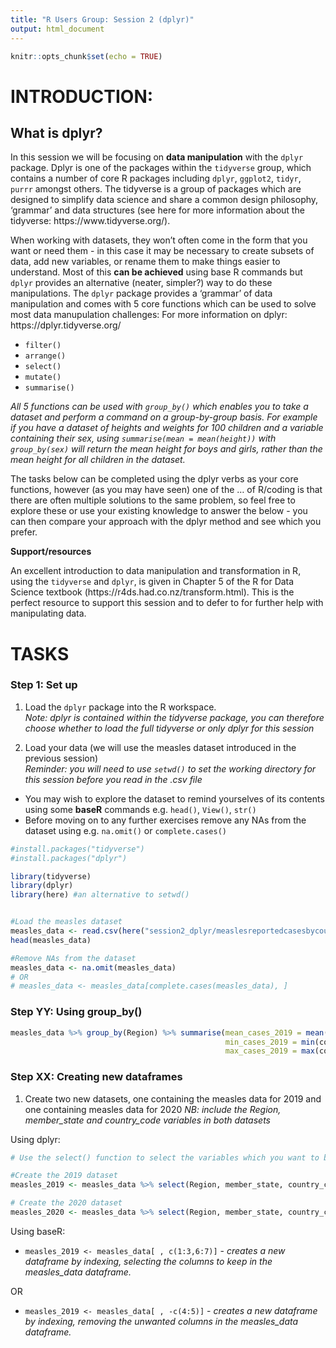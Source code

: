 ```yaml
---
title: "R Users Group: Session 2 (dplyr)"
output: html_document
---
```


```r
knitr::opts_chunk$set(echo = TRUE)
```


# INTRODUCTION: 

## What is dplyr?

In this session we will be focusing on **data manipulation** with the `dplyr` package. Dplyr is one of the packages within the `tidyverse` group, which contains a number of core R packages including `dplyr`, `ggplot2`, `tidyr`, `purrr` amongst others. The tidyverse is a group of packages which are designed to simplify data science and share a common design philosophy, 'grammar' and data structures (see here for more information about the tidyverse: https://www.tidyverse.org/).

When working with datasets, they won't often come in the form that you want or need them - in this case it may be necessary to create subsets of data, add new variables, or rename them to make things easier to understand. Most of this **can be achieved** using base R commands but `dplyr` provides an alternative (neater, simpler?) way to do these manipulations. The `dplyr` package provides a 'grammar' of data manipulation and comes with 5 core functions which can be used to solve most data manupulation challenges: 
For more information on dplyr: https://dplyr.tidyverse.org/

- `filter()`
- `arrange()`
- `select()`
- `mutate()`
- `summarise()`

*All 5 functions can be used with `group_by()` which enables you to take a dataset and perform a command on a group-by-group basis. For example if you have a dataset of heights and weights for 100 children and a variable containing their sex, using `summarise(mean = mean(height))` with `group_by(sex)` will return the mean height for boys and girls, rather than the mean height for all children in the dataset. *

The tasks below can be completed using the dplyr verbs as your core functions, however (as you may have seen) one of the ... of R/coding is that there are often multiple solutions to the same  problem, so feel free to explore these or use your existing knowledge to answer the below - you can then compare your approach with the dplyr method and see which you prefer. 

**Support/resources**

An excellent introduction to data manipulation and transformation in R, using the `tidyverse` and `dplyr`, is given in Chapter 5 of the R for Data Science textbook (https://r4ds.had.co.nz/transform.html). This is the perfect resource to support this session and to defer to for further help with manipulating data.  



# TASKS 

### Step 1: Set up

1. Load the `dplyr` package into the R workspace.  
*Note: dplyr is contained within the tidyverse package, you can therefore choose whether to load the full tidyverse or only dplyr for this session*

2. Load your data (we will use the measles dataset introduced in the previous session)  
*Reminder: you will need to use `setwd()` to set the working directory for this session before you read in the .csv file*  
- You may wish to explore the dataset to remind yourselves of its contents using some **baseR** commands e.g. `head()`, `View()`, `str()`  
- Before moving on to any further exercises remove any NAs from the dataset using e.g. `na.omit()` or `complete.cases()`

```r

#install.packages("tidyverse")
#install.packages("dplyr")

library(tidyverse)
library(dplyr)
library(here) #an alternative to setwd()


#Load the measles dataset
measles_data <- read.csv(here("session2_dplyr/measlesreportedcasesbycountry.csv"))
head(measles_data)

#Remove NAs from the dataset
measles_data <- na.omit(measles_data)
# OR
# measles_data <- measles_data[complete.cases(measles_data), ]
```




### Step YY: Using group_by() 

```r

measles_data %>% group_by(Region) %>% summarise(mean_cases_2019 = mean(confirmed_cases_2019),
                                                min_cases_2019 = min(confirmed_cases_2019),
                                                max_cases_2019 = max(confirmed_cases_2019))

```


### Step XX: Creating new dataframes

1. Create two new datasets, one containing the measles data for 2019 and one containing measles data for 2020 
*NB: include the Region, member_state and country_code variables in both datasets* 

Using dplyr:
```r

# Use the select() function to select the variables which you want to be contained in the new dataset

#Create the 2019 dataset
measles_2019 <- measles_data %>% select(Region, member_state, country_code, confirmed_cases_2019, incidence_rate_per_1mil_2019)

# Create the 2020 dataset
measles_2020 <- measles_data %>% select(Region, member_state, country_code, confirmed_cases_2019, incidence_rate_per_1mil_2019)

```

Using baseR:

- `measles_2019 <- measles_data[ , c(1:3,6:7)]` - *creates a new dataframe by indexing, selecting the columns to keep in the measles_data dataframe.*  

OR  

- `measles_2019 <- measles_data[ , -c(4:5)]` - *creates a new dataframe by indexing, removing the unwanted columns in the measles_data dataframe.* 

